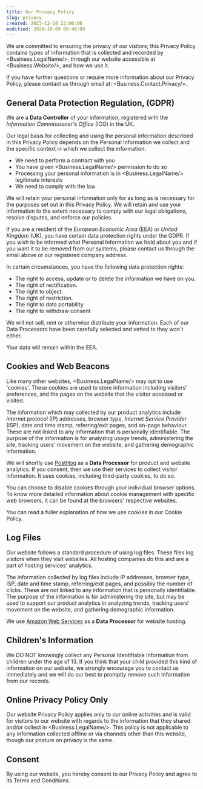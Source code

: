 ```yaml
---
title: Our Privacy Policy
slug: privacy
created: 2023-12-28 22:00:00
modified: 2024-10-09 06:40:00
---
```


We are committed to ensuring the privacy of our visitors; this Privacy Policy contains types of information that is collected and recorded by <Business.LegalName/>, through our website accessible at <Business.Website/>, and how we use it.

If you have further questions or require more information about our Privacy Policy, please contact us through email at: <Business.Contact.Privacy/>.

## General Data Protection Regulation, (GDPR)

We are a **Data Controller** of your information, registered with the <dfn id="ico">Information Commissioner's Office</dfn> (<abbr>ICO</abbr>) in the UK.

Our legal basis for collecting and using the personal information described in this Privacy Policy depends on the Personal Information we collect and the specific context in which we collect the information:

* We need to perform a contract with you
* You have given <Business.LegalName/> permission to do so
* Processing your personal information is in <Business.LegalName/> legitimate interests
* We need to comply with the law

We will retain your personal information only for as long as is necessary for the purposes set out in this Privacy Policy. We will retain and use your information to the extent necessary to comply with our legal obligations, resolve disputes, and enforce our policies.

If you are a resident of the <dfn id="eea">European Economic Area</dfn> (<abbr>EEA</abbr>) or <dfn id="uk">United Kingdom</dfn> (<abbr>UK</abbr>), you have certain data protection rights under the GDPR. If you wish to be informed what Personal Information we hold about you and if you want it to be removed from our systems, please contact us through the email above or our registered company address.

In certain circumstances, you have the following data protection rights:

* The right to access, update or to delete the information we have on you.
* The right of rectification.
* The right to object.
* The right of restriction.
* The right to data portability
* The right to withdraw consent

We will not sell, rent or otherwise distribute your information. Each of our Data Processors have been carefully selected and vetted to they won't either.

Your data will remain within the EEA.

## Cookies and Web Beacons

Like many other websites, <Business.LegalName/> may opt to use 'cookies'. These cookies are used to store information including visitors' preferences, and the pages on the website that the visitor accessed or visited.

The information which may collected by our product analytics include <dfn id="ip">internet protocol</dfn> (<abbr>IP</abbr>) addresses, browser type, <dfn id="isp">Internet Service Provider</dfn> (<abbr>ISP</abbr>), date and time stamp, referring/exit pages, and on-page behaviour.  These are not linked to any information that is personally identifiable. The purpose of the information is for analyzing usage trends, administering the site, tracking users' movement on the website, and gathering demographic information.

We will shortly use [PostHog](https://posthog.com/privacy) as a **Data Processor** for product and website analytics. If you consent, then we use their services to collect visitor information. It uses cookies, including third-party cookies, to do so.

You can choose to disable cookies through your individual browser options. To know more detailed information about cookie management with specific web browsers, it can be found at the browsers' respective websites.

You can read a fuller explanation of how we use cookies in our <Link to="/cookies">Cookie Policy</Link>.

## Log Files

Our website follows a standard procedure of using log files. These files log visitors when they visit websites. All hosting companies do this and are a part of hosting services' analytics.

The information collected by log files include IP addresses, browser type, ISP, date and time stamp, referring/exit pages, and possibly the number of clicks. These are not linked to any information that is personally identifiable. The purpose of the information is for administering the site, but may be used to support our product analytics in analyzing trends, tracking users' movement on the website, and gathering demographic information.

We use [Amazon Web Services](https://aws.amazon.com/privacy/) as a **Data Processor** for website hosting.

## Children's Information

We DO NOT knowingly collect any Personal Identifiable Information from children under the age of 13. If you think that your child provided this kind of information on our website, we strongly encourage you to contact us immediately and we will do our best to promptly remove such information from our records.

## Online Privacy Policy Only

Our website Privacy Policy applies only to our online activities and is valid for visitors to our website with regards to the information that they shared and/or collect in <Business.LegalName/>. This policy is not applicable to any information collected offline or via channels other than this website, though our posture on privacy is the same.

## Consent

By using our website, you hereby consent to our Privacy Policy and agree to its <Link to="/terms">Terms and Conditions</Link>.
